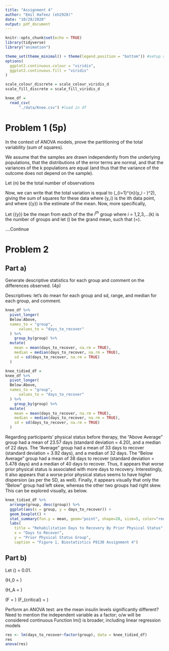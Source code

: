```yaml
---
title: "Assignment 4"
author: "Emil Hafeez (eh2928)"
date: "10/28/2020"
output: pdf_document
---
```


```r
knitr::opts_chunk$set(echo = TRUE)
library(tidyverse)
library("animation")

theme_set(theme_minimal() + theme(legend.position = "bottom")) #setup and establish the colors schemes for plits
options(
  ggplot2.continuous.colour = "viridis",
  ggplot2.continuous.fill = "viridis"
)

scale_colour_discrete = scale_colour_viridis_d
scale_fill_discrete = scale_fill_viridis_d
```
```r
knee_df =
  read_csv(
      "./data/Knee.csv") #load in df
```

# Problem 1 (5p)

In the context of ANOVA models, prove the partitioning of the total variability (sum of squares).

\begin{equation}
\sum_{i=1}^{k} \sum_{j=1}^{n_{i}}\left(y_{i j}-\overline{\bar{y}}\right)^{2}=\sum_{i=1}^{k} \sum_{j=1}^{n_{i}}\left(y_{i j}-\bar{y}_{l}\right)^{2}+\sum_{i=1}^{k} \sum_{j=1}^{n_{i}}\left(\bar{y}_{i}-\overline{\bar{y}}\right)^{2}
\end{equation}

We assume that the samples are drawn independently from the underlying populations, that the distributions of the error terms are normal, and that the variances of the k populations are equal (and thus that the variance of the outcome does not depend on the sample). 

Let \(n\) be the total number of observations

Now, we can write that the total variation is equal to \(\sum_{i=1}^{n}(y_i - \overline{y})^2\), giving the sum of squares for these data where \(y_i\) is the ith data point, and where \(\bar{y}\) is the estimate of the mean. Now, more specifically, 

Let \(\bar{y}\) be the mean from each of the  the $i^{th}$ group where $i$ = 1,2,3,...\(k\) is the number of groups and let \(\overline{\bar{y}}\) be the grand mean, such that \(\overline{\bar{y}}=\frac{\sum_{i=1}^{k} \sum_{j=1}^{n_{i}} y_{i j}}{n}\). 

....Continue




# Problem 2 

## Part a)
Generate descriptive statistics for each group and comment on the differences observed. (4p)

Descriptives: let's do mean for each group and sd, range, and median for each group, and comment.

```r
knee_df %>% 
  pivot_longer(
  Below:Above,
  names_to = "group",
      values_to = "days_to_recover"
  ) %>% 
    group_by(group) %>% 
  mutate(
    mean = mean(days_to_recover, na.rm = TRUE),
    median = median(days_to_recover, na.rm = TRUE),
    sd = sd(days_to_recover, na.rm = TRUE)
  )

knee_tidied_df =
knee_df %>% 
  pivot_longer(
  Below:Above,
  names_to = "group",
      values_to = "days_to_recover"
  ) %>% 
    group_by(group) %>% 
  mutate(
    mean = mean(days_to_recover, na.rm = TRUE),
    median = median(days_to_recover, na.rm = TRUE),
    sd = sd(days_to_recover, na.rm = TRUE)
  )
```
Regarding participants' physical status before therapy, the "Above Average" group had a mean of 23.57 days (standard deviation = 4.20), and a median of 22 days.  The "Average" group had a mean of 33 days to recover (standard deviation = 3.92 days), and a median of 32 days. The "Below Average" group had a mean of 38 days to recover (standard deviation = 5.478 days) and a median of 40 days to recover. Thus, it appears that worse prior physical status is associated with more days to recovery. Interestingly, it also appears that a worse prior physical status seems to have higher dispersion (as per the SD, as well). Finally, it appears visually that only the "Below" group had left skew, whereas the other two groups had right skew. This can be explored visually, as below.

```r
knee_tidied_df %>% 
  arrange(group, desc(group)) %>% 
  ggplot(aes(x = group, y = days_to_recover)) +
  geom_boxplot() +
  stat_summary(fun.y = mean, geom="point", shape=20, size=5, color="red", fill="red") +
  labs(
    title = "Rehabilitation Days to Recovery By Prior Physical Status",
    x = "Days to Recover",
    y = "Prior Physical Status Group",
    caption = "Figure 1, Biostatistics P8130 Assignment 4")
```

## Part b)

Let \(\alpha\) = 0.01.

\(H_0 = \)

\(H_A = \) 

\begin{table}[]
\begin{tabular}{|l|l|l|l|l|}
\hline
Source & Sum of Square (SS) & Degrees of Freedom (df) & Mean Sum of Square & F-Statistic \\ \hline
Between & Between SS & k-1 & Between SS / (k-1) & F = \(\frac{(Mean Between SS / k-1)}{(Within SS / (n-k)}\) \\ \hline
Within & Within SS & n-k & Within SS / (n-k) &  \\ \hline
Total & Between SS + Within SS & n-1 &  &  \\ \hline
\end{tabular}
\end{table}

\(F = \frac{(Mean Between SS / k-1)}{(Within SS / (n-k)}\) 
\(F_{critical} = \)  


Perform an ANOVA test: are the mean insulin levels significantly different?
Need to mention the independent variable as a factor; o/w will be considered continuous
Function lm() is broader, including linear regression models

```r
res <- lm(days_to_recover~factor(group), data = knee_tidied_df)
res
anova(res)
```


